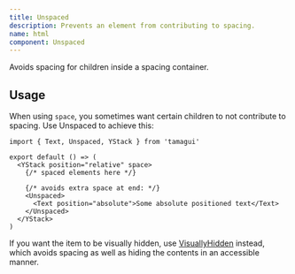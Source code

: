 ```yaml
---
title: Unspaced
description: Prevents an element from contributing to spacing.
name: html
component: Unspaced
---
```


<Description>Avoids spacing for children inside a spacing container.</Description>

## Usage

When using `space`, you sometimes want certain children to not contribute to spacing. Use Unspaced to achieve this:

```tsx
import { Text, Unspaced, YStack } from 'tamagui'

export default () => (
  <YStack position="relative" space>
    {/* spaced elements here */}

    {/* avoids extra space at end: */}
    <Unspaced>
      <Text position="absolute">Some absolute positioned text</Text>
    </Unspaced>
  </YStack>
)
```

If you want the item to be visually hidden, use [VisuallyHidden](/docs/components/visually-hidden) instead, which avoids spacing as well as hiding the contents in an accessible manner.
